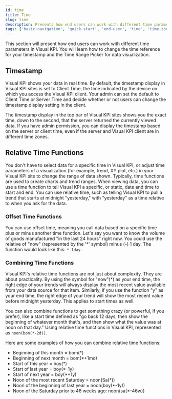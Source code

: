```yaml
---
id: time
title: Time
slug: time
description: Presents how end users can work with different time parameters in Transpara's Visual KPIs software.
tags: ['basic-navigation', 'quick-start', 'end-user', 'time', 'time-zone', 'time-parameters']
---
```



This section will present how end users can work with different time parameters in Visual KPI. You will learn how to change the time reference for your timestamp and the Time Range Picker for data visualization.

## Timestamp

Visual KPI shows your data in real time. By default, the timestamp display in Visual KPI sites is set to Client Time, the time indicated by the device on which you access the Visual KPI client. Your admin can set the default to Client Time or Server Time and decide whether or not users can change the timestamp display setting in the client.

The timestamp display in the top bar of Visual KPI sites shows you the exact time, down to the second, that the server returned the currently viewed data. If you have admin permission, you can display the timestamp based on the server or client time, even if the server and Visual KPI client are in different time zones.

<StylizedImage
  imgURL="/img/docs/end-user/basic-navigation/time/basicnavigation-timestamp.png"
  alt="Timestamp in Visual KPI"
/>

## Relative Time Functions

You don't have to select data for a specific time in Visual KPI, or adjust time parameters of a visualization (for example, trend, XY plot, etc.) in your Visual KPI site to change the range of data shown. Typically, time functions are used to create charts and trend ranges. When viewing data, you can use a time function to tell Visual KPI a specific, or static, date and time to start and end. You can use relative time, such as telling Visual KPI to pull a trend that starts at midnight "yesterday," with "yesterday" as a time relative to when you ask for the data.

### Offset Time Functions

You can use offset time, meaning you call data based on a specific time plus or minus another time function. Let's say you want to know the volume of goods manufactured "in the last 24 hours" right now. You could use the relative of "now" (represented by the '*' symbol) minus (-) 1 day. The function would look like this: `*-1day`.

<StylizedImage
  imgURL="/img/docs/end-user/basic-navigation/time/basicvisualization-time-offset.gif"
  alt="Timestamp in Visual KPI"
/>

### Combining Time Functions

Visual KPI's relative time functions are not just about complexity. They are about practicality. By using the symbol for "now"(*) as your end time, the right edge of your trends will always display the most recent value available from your data source for that item. Similarly, if you use the function "y" as your end time, the right edge of your trend will show the most recent value before midnight yesterday. This applies to start times as well.

You can also combine functions to get something crazy (or powerful, if you prefer), like a start time defined as "go back 12 days, then show the beginning of whatever month that's, and then show what the value was at noon on that day." Using relative time functions in Visual KPI, represented as `noon(bom(*-2d))`.

Here are some examples of how you can combine relative time functions:

- Beginning of this month = bom(*)
- Beginning of next month = bom(*+1mo)
- Start of this year = boy(*)
- Start of last year = boy(*-1y)
- Start of next year = boy(*+1y)
- Noon of the most recent Saturday = noon(Sa(*))
- Noon of the beginning of last year = noon(boy(*-1y))
- Noon of the Saturday prior to 46 weeks ago: noon(sa(*-46w))

